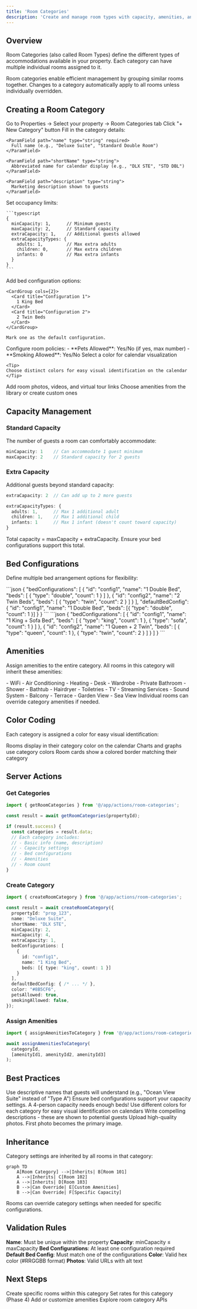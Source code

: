 ```yaml
---
title: 'Room Categories'
description: 'Create and manage room types with capacity, amenities, and bed configurations'
---
```


## Overview

Room Categories (also called Room Types) define the different types of accommodations available in your property. Each category can have multiple individual rooms assigned to it.

<Info>
Room categories enable efficient management by grouping similar rooms together. Changes to a category automatically apply to all rooms unless individually overridden.
</Info>

## Creating a Room Category

<Steps>
  <Step title="Navigate to Property">
    Go to Properties → Select your property → Room Categories tab
  </Step>
  
  <Step title="Click New Category">
    Click "+ New Category" button
  </Step>
  
  <Step title="Basic Information">
    Fill in the category details:
    
    <ParamField path="name" type="string" required>
      Full name (e.g., "Deluxe Suite", "Standard Double Room")
    </ParamField>
    
    <ParamField path="shortName" type="string">
      Abbreviated name for calendar display (e.g., "DLX STE", "STD DBL")
    </ParamField>
    
    <ParamField path="description" type="string">
      Marketing description shown to guests
    </ParamField>
  </Step>
  
  <Step title="Configure Capacity">
    Set occupancy limits:
    
    ```typescript
    {
      minCapacity: 1,      // Minimum guests
      maxCapacity: 2,      // Standard capacity
      extraCapacity: 1,    // Additional guests allowed
      extraCapacityTypes: {
        adults: 1,         // Max extra adults
        children: 0,       // Max extra children
        infants: 0         // Max extra infants
      }
    }
    ```
  </Step>
  
  <Step title="Define Bed Configurations">
    Add bed configuration options:
    
    <CardGroup cols={2}>
      <Card title="Configuration 1">
        1 King Bed
      </Card>
      <Card title="Configuration 2">
        2 Twin Beds
      </Card>
    </CardGroup>
    
    Mark one as the default configuration.
  </Step>
  
  <Step title="Set Policies">
    Configure room policies:
    - **Pets Allowed**: Yes/No (if yes, max number)
    - **Smoking Allowed**: Yes/No
  </Step>
  
  <Step title="Choose Color">
    Select a color for calendar visualization
    
    <Tip>
    Choose distinct colors for easy visual identification on the calendar
    </Tip>
  </Step>
  
  <Step title="Upload Photos">
    Add room photos, videos, and virtual tour links
  </Step>
  
  <Step title="Select Amenities">
    Choose amenities from the library or create custom ones
  </Step>
</Steps>

## Capacity Management

### Standard Capacity

The number of guests a room can comfortably accommodate:

```typescript
minCapacity: 1    // Can accommodate 1 guest minimum
maxCapacity: 2    // Standard capacity for 2 guests
```

### Extra Capacity

Additional guests beyond standard capacity:

```typescript
extraCapacity: 2  // Can add up to 2 more guests

extraCapacityTypes: {
  adults: 1,      // Max 1 additional adult
  children: 1,    // Max 1 additional child
  infants: 1      // Max 1 infant (doesn't count toward capacity)
}
```

<Warning>
Total capacity = maxCapacity + extraCapacity. Ensure your bed configurations support this total.
</Warning>

## Bed Configurations

Define multiple bed arrangement options for flexibility:

<Tabs>
  <Tab title="Example 1: Standard Double">
    ```json
    {
      "bedConfigurations": [
        {
          "id": "config1",
          "name": "1 Double Bed",
          "beds": [
            { "type": "double", "count": 1 }
          ]
        },
        {
          "id": "config2",
          "name": "2 Twin Beds",
          "beds": [
            { "type": "twin", "count": 2 }
          ]
        }
      ],
      "defaultBedConfig": {
        "id": "config1",
        "name": "1 Double Bed",
        "beds": [{ "type": "double", "count": 1 }]
      }
    }
    ```
  </Tab>
  
  <Tab title="Example 2: Family Suite">
    ```json
    {
      "bedConfigurations": [
        {
          "id": "config1",
          "name": "1 King + Sofa Bed",
          "beds": [
            { "type": "king", "count": 1 },
            { "type": "sofa", "count": 1 }
          ]
        },
        {
          "id": "config2",
          "name": "1 Queen + 2 Twin",
          "beds": [
            { "type": "queen", "count": 1 },
            { "type": "twin", "count": 2 }
          ]
        }
      ]
    }
    ```
  </Tab>
</Tabs>

## Amenities

Assign amenities to the entire category. All rooms in this category will inherit these amenities:

<AccordionGroup>
  <Accordion title="Room Features" icon="wifi">
    - WiFi
    - Air Conditioning
    - Heating
    - Desk
    - Wardrobe
  </Accordion>
  
  <Accordion title="Bathroom" icon="shower">
    - Private Bathroom
    - Shower
    - Bathtub
    - Hairdryer
    - Toiletries
  </Accordion>
  
  <Accordion title="Entertainment" icon="tv">
    - TV
    - Streaming Services
    - Sound System
  </Accordion>
  
  <Accordion title="Outdoor" icon="tree">
    - Balcony
    - Terrace
    - Garden View
    - Sea View
  </Accordion>
</AccordionGroup>

<Tip>
Individual rooms can override category amenities if needed.
</Tip>

## Color Coding

Each category is assigned a color for easy visual identification:

<CardGroup cols={3}>
  <Card title="Calendar View">
    Rooms display in their category color on the calendar
  </Card>
  <Card title="Reports">
    Charts and graphs use category colors
  </Card>
  <Card title="Room Cards">
    Room cards show a colored border matching their category
  </Card>
</CardGroup>

## Server Actions

### Get Categories

```typescript
import { getRoomCategories } from '@/app/actions/room-categories';

const result = await getRoomCategories(propertyId);

if (result.success) {
  const categories = result.data;
  // Each category includes:
  // - Basic info (name, description)
  // - Capacity settings
  // - Bed configurations
  // - Amenities
  // - Room count
}
```

### Create Category

```typescript
import { createRoomCategory } from '@/app/actions/room-categories';

const result = await createRoomCategory({
  propertyId: "prop_123",
  name: "Deluxe Suite",
  shortName: "DLX STE",
  minCapacity: 2,
  maxCapacity: 4,
  extraCapacity: 1,
  bedConfigurations: [
    {
      id: "config1",
      name: "1 King Bed",
      beds: [{ type: "king", count: 1 }]
    }
  ],
  defaultBedConfig: { /* ... */ },
  color: "#8B5CF6",
  petsAllowed: true,
  smokingAllowed: false,
});
```

### Assign Amenities

```typescript
import { assignAmenitiesToCategory } from '@/app/actions/room-categories';

await assignAmenitiesToCategory(
  categoryId,
  [amenityId1, amenityId2, amenityId3]
);
```

## Best Practices

<AccordionGroup>
  <Accordion title="Use Clear Names" icon="tag">
    Use descriptive names that guests will understand (e.g., "Ocean View Suite" instead of "Type A")
  </Accordion>
  
  <Accordion title="Set Accurate Capacity" icon="users">
    Ensure bed configurations support your capacity settings. A 4-person capacity needs enough beds!
  </Accordion>
  
  <Accordion title="Choose Distinct Colors" icon="palette">
    Use different colors for each category for easy visual identification on calendars
  </Accordion>
  
  <Accordion title="Complete Descriptions" icon="file-text">
    Write compelling descriptions - these are shown to potential guests
  </Accordion>
  
  <Accordion title="Professional Photos" icon="image">
    Upload high-quality photos. First photo becomes the primary image.
  </Accordion>
</AccordionGroup>

## Inheritance

Category settings are inherited by all rooms in that category:

```mermaid
graph TD
    A[Room Category] -->|Inherits| B[Room 101]
    A -->|Inherits| C[Room 102]
    A -->|Inherits| D[Room 103]
    B -->|Can Override| E[Custom Amenities]
    B -->|Can Override| F[Specific Capacity]
```

Rooms can override category settings when needed for specific configurations.

## Validation Rules

<Check>**Name**: Must be unique within the property</Check>
<Check>**Capacity**: minCapacity ≤ maxCapacity</Check>
<Check>**Bed Configurations**: At least one configuration required</Check>
<Check>**Default Bed Config**: Must match one of the configurations</Check>
<Check>**Color**: Valid hex color (#RRGGBB format)</Check>
<Check>**Photos**: Valid URLs with alt text</Check>

## Next Steps

<CardGroup cols={2}>
  <Card title="Add Individual Rooms" icon="door-open" href="/features/rooms">
    Create specific rooms within this category
  </Card>
  <Card title="Configure Pricing" icon="dollar-sign" href="/features/pricing">
    Set rates for this category (Phase 4)
  </Card>
  <Card title="Manage Amenities" icon="star" href="/features/amenities">
    Add or customize amenities
  </Card>
  <Card title="API Reference" icon="code" href="/api-reference/room-categories">
    Explore room category APIs
  </Card>
</CardGroup>

